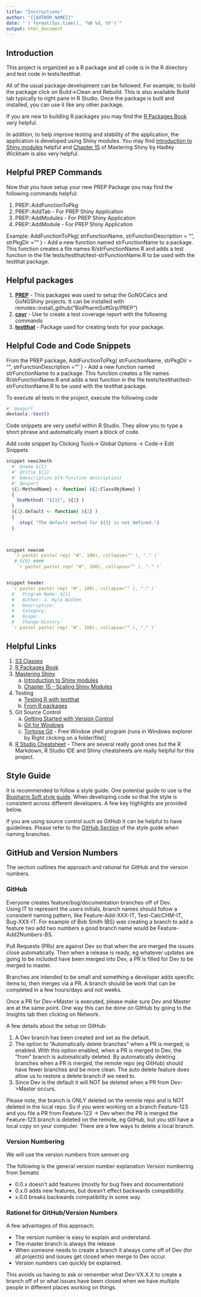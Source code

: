 ```yaml
---
title: "Instructions"
author: "{{AUTHOR_NAME}}"
date: "`r format(Sys.time(), '%B %d, %Y')`"
output: html_document
---
```



## Introduction 

This project is organized as a R package and all code is in the R directory and test code in tests/testthat.  

All of the usual package development can be followed.   For example, to build the package click on Build->Clean and Rebuild.   This is also available Build tab typically to right pane in R Studio.  Once the package is built and installed, you can use it like any other package.  


If you are new to building R packages you may find the [R Packages Book](http://r-pkgs.had.co.nz/) very helpful.

In addition, to help improve testing and stability of the application, the application is developed using Shiny modules. You may find [introduction to Shiny modules](https://shiny.rstudio.com/articles/modules.html) helpful and [Chapter 15](https://mastering-shiny.org/scaling-modules.html) of Mastering Shiny by Hadley Wickham is also very helpful.  

## Helpful PREP Commands

Now that you have setup your new PREP Package you may find the following commands helpful:

   #. PREP::AddFunctionToPkg
   #. PREP::AddTab - For PREP Shiny Application
   #. PREP::AddModules - For PREP Shiny Application
   #. PREP::AddModule - For PREP Shiny Application
  


Example: AddFunctionToPkg( strFunctionName, strFunctionDescription = "", strPkgDir = "" ) - Add a new function named strFunctionName to a package.  This function creates a file names R/strFunctionName.R
and adds a test function in the file tests/testthat/test-strFunctionName.R to be used with the testthat package.



## Helpful packages

   #. [**PREP**](https://biopharmsoftgrp.github.io/BaSS/) - This packages was used to setup the GoNGCalcs and GoNGShiny projects.   It can be installed with remotes::install_github("BioPharmSoftGrp/PREP")
   #. [**covr**](https://covr.r-lib.org/) - Use to create a test coverage report with the following commands
   #. [**testthat**](https://testthat.r-lib.org/) - Package used for creating tests for your package.


## Helpful Code and Code Snippets
From the PREP package, AddFunctionToPkg( strFunctionName, strPkgDir = "", strFunctionDescription = "" ) - Add a new function named strFunctionName to a package.  This function creates a file names R/strFunctionName.R
and adds a test function in the file tests/testthat/test-strFunctionName.R to be used with the testthat package.


To execute all tests in the project, execute the following code
```r
#' @export
devtools::test()
```

Code snippets are very useful within R Studio.  They allow you to type a short phrase and automatically insert a block of code. 

Add code snippet by Clicking Tools-> Global Options -> Code-> Edit Snippets

 ```r
snippet news3meth
   #' @name ${1}
   #' @title ${1}
   #' @description ${4:function description}
   #' @export
   ${1:MethodName} <- function( ${2:ClassObjName} )
   {
     UseMethod( "${1}", ${2} )
   }
   ${1}.default <- function( ${2} )
   {
   	  stop( "The default method for ${1} is not defined.")
   }
           


snippet newcom
    `r paste( paste( rep( "#", 100), collapse="" ), "." )`
    # ${0} ####
     `r paste( paste( rep( "#", 100), collapse="" ), "." )`


snippet header
   `r paste( paste( rep( "#", 100), collapse="" ), "." )`
   #   Program Name: ${1}
   #   Author: J. Kyle Wathen
   #   Description:
   #   Category:
   #   Usage: 
   #   Change History:
   `r paste( paste( rep( "#", 100), collapse="" ), "." )`
```


## Helpful Links
   1. [S3 Classes](http://adv-r.had.co.nz/S3.html)
   2. [R Packages Book](http://r-pkgs.had.co.nz/)
   3. [Mastering Shiny](https://mastering-shiny.org/)
      a. [Introduction to Shiny modules](https://shiny.rstudio.com/articles/modules.html) 
      b. [Chapter 15 - Scaling Shiny Modules](https://mastering-shiny.org/scaling-modules.html) 
   4. Testing 
      a. [Testing R with testthat](https://testthat.r-lib.org/)
      b. [From R packages](https://r-pkgs.org/tests.html)
   5. Git Source Control  
      a. [Getting Started with Version Control](https://git-scm.com/book/en/v1/Getting-Started-About-Version-Control)
      b. [Git for Windows](https://git-for-windows.github.io/) 
      c. [Tortoise Git](https://tortoisegit.org/)  - Free Window shell program (runs in Windows explorer by Right clicking on a folder/file)]
   6. [R Studio Cheatsheet](https://rstudio.com/resources/cheatsheets/) - There are several really good ones but the R Markdown, R Studio IDE and Shiny cheatsheets are really helpful for this project.



## Style Guide 

It is recommended to follow a style guide.  One potential guide to use is the [Biopharm Soft style guide](https://biopharmsoftgrp.github.io/BioPharmSoftRStyleGuide/).  When developing code so that the style is consistent across different developers.  A few key highlights are provided below.

If you are using source control such as GitHub it can be helpful to have guidelines.  Please refer to the [GitHub Section](https://biopharmsoftgrp.github.io/BioPharmSoftRStyleGuide/github.html#branch-names) of the style guide when naming branches. 



## GitHub and Version Numbers
The section outlines the approach and rational for GitHub and the version numbers.   

### GitHub 

Everyone creates feature/bug/documentation branches off of Dev.  
Using IT to represent the users initials, branch names should follow a consistent naming pattern, like Feature-Add-XXX-IT, Test-CalcCHM-IT, Bug-XXX-IT.  For example of Bob Smith (BS) was creating a branch to add a feature two add two numbers a good branch name would be Feature-Add2Numbers-BS.

Pull Requests (PRs) are against Dev so that when the are merged the issues close automatically.
Then when a release is ready, eg whatever updates are going to be included have been merged into Dev, a PR is filled for Dev to be merged to master.

Branches are intended to be small and something a developer adds specific items to, then merges via a PR.  A branch should be work that can be completed in a few hours/days and not weeks.   

Once a PR for Dev->Master is executed, please make sure Dev and Master are at the same point.  One way this can be done on GitHub by going to the Insights tab then clicking on Network.

A few details about the setup on GitHub:

  @. A Dev branch has been created and set as the default.
  @.  The option to "Automatically delete branches" when a PR is merged, is enabled.  With this option enabled, when a PR is merged to Dev, the "from" branch is automatically deleted.  By automatically deleting branches when a PR is merged, the remote repo (eg GitHub) should have fewer branches and be more clean.  The auto delete feature does allow us to restore a delete branch if we need to. 
  @. Since Dev is the default it will NOT be deleted when a PR from Dev->Master occurs. 

Please note, the branch is ONLY deleted on the remote repo and is NOT deleted in the local repo.  So if you were working on a branch Feature-123 and you file a PR from Feature-123 -> Dev when the PR is merged the Feature-123 branch is deleted on the remote, eg GitHub, but you still have a local copy on your computer.  There are a few ways to delete a local branch.


### Version Numbering 
We will use the version numbers from semver.org

The following is the general version number explanation
Version numbering from Sematic

  * 0.0.x doesn't add features (mostly for bug fixes and documentation)
  * 0.x.0 adds new features, but doesn't effect backwards compatibility.
  * x.0.0 breaks backwards compatibility in some way.

### Rationel for GitHub/Version Numbers
A few advantages of this approach:

  * The version number is easy to explain and understand.   
  * The master branch is always the release
  * When someone needs to create a branch it always come off of Dev (for all projects) and issues get closed when merge to Dev occur.   
  * Version numbers can quickly be explained. 

This avoids us having to ask or remember what Dev-VX.X.X to create a branch off of or what issues have been closed when we have multiple people in different places working on things.


